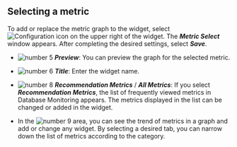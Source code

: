 ## Selecting a metric

To add or replace the metric graph to the widget, select ![Configuration icon](/img/ico-setting.svg) on the upper right of the widget. The **_Metric Select_** window appears. After completing the desired settings, select **_Save_**.

<ProdImg img='db-metrics-select.png' desc='Metric Selection'/>

-   ![number 5](/img/number-05.png) **_Preview_**: You can preview the graph for the selected metric.

-   ![number 6](/img/number-06.png) **_Title_**: Enter the widget name.

-   ![number 8](/img/number-08.png) **_Recommendation Metrics_** / **_All Metrics_**: If you select **_Recommendation Metrics_**, the list of frequently viewed metrics in Database Monitoring appears. The metrics displayed in the list can be changed or added in the widget.

-   In the ![number 9](/img/ic-number-09.svg) area, you can see the trend of metrics in a graph and add or change any widget. By selecting a desired tab, you can narrow down the list of metrics according to the category.
